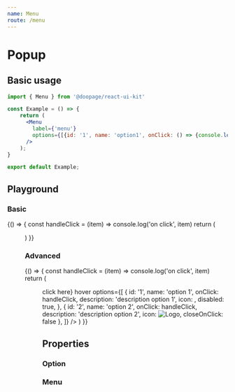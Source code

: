 ```yaml
---
name: Menu
route: /menu
---
```




# Popup

## Basic usage

```jsx
import { Menu } from '@doopage/react-ui-kit'

const Example = () => {
    return (
      <Menu
        label={'menu'}
        options={[{id: '1', name: 'option1', onClick: () => {console.log('on click')}}]}
      />
    );
}

export default Example;
```

## Playground

### Basic
<Playground>
    {() =>
    {
        const handleClick = (item) => console.log('on click', item)
        return (
            <Menu
                label={'menu'}
                options={[
                    {name: 'option 1', onClick: handleClick},
                    {name: 'option 2', onClick: handleClick},
                ]}
            />
        )
    }}
</Playground>

### Advanced
<Playground>
    {() =>
    {
        const handleClick = (item) => console.log('on click', item)
        return (
            <Menu
                button={<div style={{width: 100, backgroundColor: 'blue'}}>click here</div>}
                hover
                options={[
                    {
                        id: '1',
                        name: 'option 1',
                        onClick: handleClick,
                        description: 'description option 1',
                        icon: <AdbIcon/>,
                        disabled: true,
                    },
                    {
                        id: '2',
                        name: 'option 2',
                        onClick: handleClick,
                        description: 'description option 2',
                        icon: <img
                            width={25}
                            height={25}
                            src='https://my.doopage.com/static/media/doopage_logo_color.43617878.png'
                            alt="Logo"
                        />,
                        closeOnClick: false
                    },
                ]}
            />
        )
    }}
</Playground>

## Properties

### Option
<Props of={MenuOption}/>

### Menu
<Props of={Menu}/>
